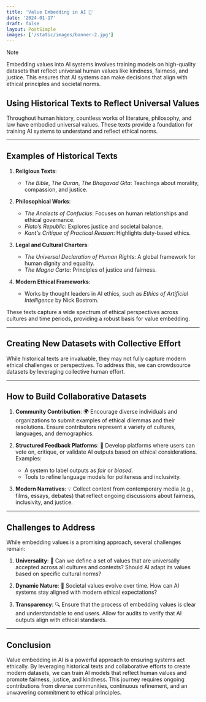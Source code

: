 ```yaml
---
title: 'Value Embedding in AI 🌟'
date: '2024-01-17'
draft: false
layout: PostSimple
images: ['/static/images/banner-2.jpg']
---
```


> [!NOTE]
> Embedding values into AI systems involves training models on high-quality datasets that reflect universal human values like kindness, fairness, and justice. This ensures that AI systems can make decisions that align with ethical principles and societal norms.

<TOCInline toc={props.toc} />

## Using Historical Texts to Reflect Universal Values

Throughout human history, countless works of literature, philosophy, and law have embodied universal values. These texts provide a foundation for training AI systems to understand and reflect ethical norms.

---

## Examples of Historical Texts
1. **Religious Texts**:
   - *The Bible*, *The Quran*, *The Bhagavad Gita*: Teachings about morality, compassion, and justice.

2. **Philosophical Works**:
   - *The Analects of Confucius*: Focuses on human relationships and ethical governance.
   - *Plato’s Republic*: Explores justice and societal balance.
   - *Kant's Critique of Practical Reason*: Highlights duty-based ethics.

3. **Legal and Cultural Charters**:
   - *The Universal Declaration of Human Rights*: A global framework for human dignity and equality.
   - *The Magna Carta*: Principles of justice and fairness.
   
4. **Modern Ethical Frameworks**:
   - Works by thought leaders in AI ethics, such as *Ethics of Artificial Intelligence* by Nick Bostrom.

These texts capture a wide spectrum of ethical perspectives across cultures and time periods, providing a robust basis for value embedding.

---

## Creating New Datasets with Collective Effort

While historical texts are invaluable, they may not fully capture modern ethical challenges or perspectives. To address this, we can crowdsource datasets by leveraging collective human effort.

---

## How to Build Collaborative Datasets
1. **Community Contribution**: 🌍 Encourage diverse individuals and organizations to submit examples of ethical dilemmas and their resolutions. Ensure contributors represent a variety of cultures, languages, and demographics.

2. **Structured Feedback Platforms**: 📝 Develop platforms where users can vote on, critique, or validate AI outputs based on ethical considerations. Examples:
   - A system to label outputs as *fair* or *biased*.
   - Tools to refine language models for politeness and inclusivity.

3. **Modern Narratives**: 💡 Collect content from contemporary media (e.g., films, essays, debates) that reflect ongoing discussions about fairness, inclusivity, and justice.

---

## Challenges to Address

While embedding values is a promising approach, several challenges remain:

1. **Universality**: 🔗 Can we define a set of values that are universally accepted across all cultures and contexts? Should AI adapt its values based on specific cultural norms?

2. **Dynamic Nature**: 🌊 Societal values evolve over time. How can AI systems stay aligned with modern ethical expectations?

3. **Transparency**: 🔍 Ensure that the process of embedding values is clear and understandable to end users. Allow for audits to verify that AI outputs align with ethical standards.

---

## Conclusion

Value embedding in AI is a powerful approach to ensuring systems act ethically. By leveraging historical texts and collaborative efforts to create modern datasets, we can train AI models that reflect human values and promote fairness, justice, and kindness. This journey requires ongoing contributions from diverse communities, continuous refinement, and an unwavering commitment to ethical principles.
